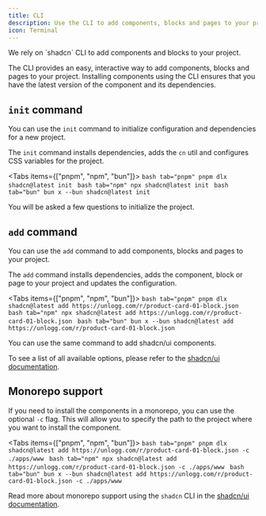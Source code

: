 ```yaml
---
title: CLI
description: Use the CLI to add components, blocks and pages to your project.
icon: Terminal
---
```


<Callout>
We rely on `shadcn` CLI to add components and blocks to your project.
</Callout>

The CLI provides an easy, interactive way to add components, blocks and pages to your project.
Installing components using the CLI ensures that you have the latest version of the component and its dependencies.

## `init` command

You can use the `init` command to initialize configuration and dependencies for a new project.

The `init` command installs dependencies, adds the `cn` util and configures CSS variables for the project.

<Tabs items={["pnpm", "npm", "bun"]}>
    ```bash tab="pnpm"
    pnpm dlx shadcn@latest init
    ```
    ```bash tab="npm"
    npx shadcn@latest init
    ```
    ```bash tab="bun"
    bun x --bun shadcn@latest init
    ```
</Tabs>

You will be asked a few questions to initialize the project.

## `add` command

You can use the `add` command to add components, blocks and pages to your project.

The `add` command installs dependencies, adds the component, block or page to your project and updates the configuration.

<Tabs items={["pnpm", "npm", "bun"]}>
    ```bash tab="pnpm"
    pnpm dlx shadcn@latest add https://unlogg.com/r/product-card-01-block.json
    ```
    ```bash tab="npm"
    npx shadcn@latest add https://unlogg.com/r/product-card-01-block.json
    ```
    ```bash tab="bun"
    bun x --bun shadcn@latest add https://unlogg.com/r/product-card-01-block.json
    ```
</Tabs>

You can use the same command to add shadcn/ui components. 

To see a list of all available options, please refer to the [shadcn/ui documentation](https://ui.shadcn.com/docs/cli).


## Monorepo support

If you need to install the components in a monorepo, you can use the optional `-c` flag. 
This will allow you to specify the path to the project where you want to install the component.

<Tabs items={["pnpm", "npm", "bun"]}>
    ```bash tab="pnpm"
    pnpm dlx shadcn@latest add https://unlogg.com/r/product-card-01-block.json -c ./apps/www
    ```
    ```bash tab="npm"
    npx shadcn@latest add https://unlogg.com/r/product-card-01-block.json -c ./apps/www
    ```
    ```bash tab="bun"
    bun x --bun shadcn@latest add https://unlogg.com/r/product-card-01-block.json -c ./apps/www
    ```
</Tabs>

Read more about monorepo support using the `shadcn` CLI in the [shadcn/ui documentation](https://ui.shadcn.com/docs/monorepo).



